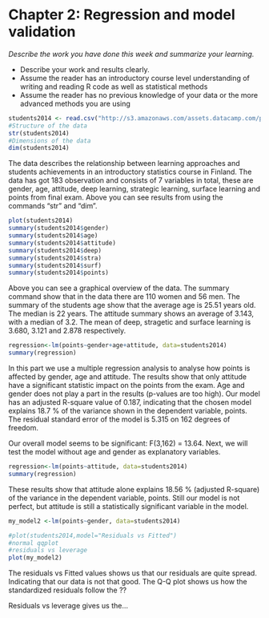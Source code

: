 # Chapter 2: Regression and model validation

*Describe the work you have done this week and summarize your learning.*

- Describe your work and results clearly. 
- Assume the reader has an introductory course level understanding of writing and reading R code as well as statistical methods
- Assume the reader has no previous knowledge of your data or the more advanced methods you are using  

```{r, echo=FALSE, message=FALSE}
students2014 <- read.csv("http://s3.amazonaws.com/assets.datacamp.com/production/course_2218/datasets/learning2014.txt", header = T)
#Structure of the data
str(students2014)
#Dimensions of the data
dim(students2014)
```


The data describes the relationship between learning approaches and students achievements in an introductory statistics course in Finland. The data has got 183 observation and consists of 7 variables in total, these are gender, age, attitude, deep learning, strategic learning, surface learning and points from final exam. Above you can see results from using the commands "str" and "dim".



```{r, echo=FALSE, message=FALSE}
plot(students2014)
summary(students2014$gender)
summary(students2014$age)
summary(students2014$attitude)
summary(students2014$deep)
summary(students2014$stra)
summary(students2014$surf)
summary(students2014$points)

```

Above you can see a graphical overview of the data. The summary command show that in the data there are 110 women and 56 men. The summary of the students age show that the average age is 25.51 years old. The median is 22 years. The attitude summary shows an average of 3.143, with a median of 3.2. The mean of deep, stragetic and surface learning is 3.680, 3.121 and 2.878 respectively. 

```{r, echo=FALSE, message=FALSE}
regression<-lm(points~gender+age+attitude, data=students2014)
summary(regression)
```

In this part we use a multiple regression analysis to analyse how points is affected by gender, age and attitude. The results show that only attitude have a significant statistic impact on the points from the exam. Age and gender does not play a part in the results (p-values are too high). Our model has an adjusted R-square value of 0.187, indicating that the chosen model explains 18.7 % of the variance shown in the dependent variable, points.  The residual standard error of the model is 5.315 on 162 degrees of freedom. 

Our overall model seems to be significant: F(3,162) = 13.64. 
Next, we will test the model without age and gender as explanatory variables. 

```{r, echo=FALSE, message=FALSE}
regression<-lm(points~attitude, data=students2014)
summary(regression)
```

These results show that attitude alone explains 18.56 % (adjusted R-square) of the variance in the dependent variable, points. Still our model is not perfect, but attitude is still a statistically significant variable in the model. 

```{r, echo=FALSE, message=FALSE}
my_model2 <-lm(points~gender, data=students2014)

#plot(students2014,model="Residuals vs Fitted")
#normal qqplot
#residuals vs leverage
plot(my_model2)
```
The residuals vs Fitted values shows us that our residuals are quite spread. Indicating that our data is not that good. 
The Q-Q plot shows us how the standardized residuals follow the ??

Residuals vs leverage gives us the...

